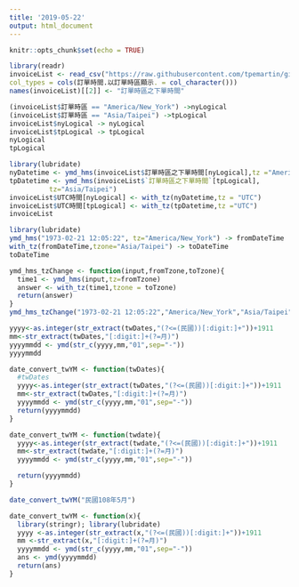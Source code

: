 ```yaml
---
title: '2019-05-22'
output: html_document
---
```


```r
knitr::opts_chunk$set(echo = TRUE)
```

```r
library(readr)
invoiceList <- read_csv("https://raw.githubusercontent.com/tpemartin/github-data/master/invoiceList.csv",
col_types = cols(訂單時間.以訂單時區顯示. = col_character()))
names(invoiceList)[[2]] <- "訂單時區之下單時間"
```
```r
(invoiceList$訂單時區 == "America/New_York") ->nyLogical
(invoiceList$訂單時區 == "Asia/Taipei") ->tpLogical
invoiceList$nyLogical -> nyLogical
invoiceList$tpLogical -> tpLogical
nyLogical
tpLogical

library(lubridate)
nyDatetime <- ymd_hms(invoiceList$訂單時區之下單時間[nyLogical],tz ="America/New_York")
tpDatetime <- ymd_hms(invoiceList$`訂單時區之下單時間`[tpLogical],
          tz="Asia/Taipei")
invoiceList$UTC時間[nyLogical] <- with_tz(nyDatetime,tz = "UTC")
invoiceList$UTC時間[tpLogical] <- with_tz(tpDatetime,tz ="UTC")
invoiceList
```

```r
library(lubridate)
ymd_hms("1973-02-21 12:05:22", tz="America/New_York") -> fromDateTime
with_tz(fromDateTime,tzone="Asia/Taipei") -> toDateTime
toDateTime
```

```r
ymd_hms_tzChange <- function(input,fromTzone,toTzone){
  time1 <- ymd_hms(input,tz=fromTzone)
  answer <- with_tz(time1,tzone = toTzone)
  return(answer)
}
ymd_hms_tzChange("1973-02-21 12:05:22","America/New_York","Asia/Taipei")
```
```r
yyyy<-as.integer(str_extract(twDates,"(?<=(民國))[:digit:]+"))+1911
mm<-str_extract(twDates,"[:digit:]+(?=月)")
yyyymmdd <- ymd(str_c(yyyy,mm,"01",sep="-"))
yyyymmdd
```
```r
date_convert_twYM <- function(twDates){
  #twDates
  yyyy<-as.integer(str_extract(twDates,"(?<=(民國))[:digit:]+"))+1911
  mm<-str_extract(twDates,"[:digit:]+(?=月)")
  yyyymmdd <- ymd(str_c(yyyy,mm,"01",sep="-"))
  return(yyyymmdd)
}
```
```r
date_convert_twYM <- function(twdate){
  yyyy<-as.integer(str_extract(twdate,"(?<=(民國))[:digit:]+"))+1911 
  mm<-str_extract(twdate,"[:digit:]+(?=月)")
  yyyymmdd <- ymd(str_c(yyyy,mm,"01",sep="-"))

  return(yyyymmdd)
}

date_convert_twYM("民國108年5月")
```
```r
date_convert_twYM <- function(x){
  library(stringr); library(lubridate)
  yyyy <-as.integer(str_extract(x,"(?<=(民國))[:digit:]+"))+1911
  mm <-str_extract(x,"[:digit:]+(?=月)")
  yyyymmdd <- ymd(str_c(yyyy,mm,"01",sep="-"))
  ans <- ymd(yyyymmdd)
  return(ans)
}
```


